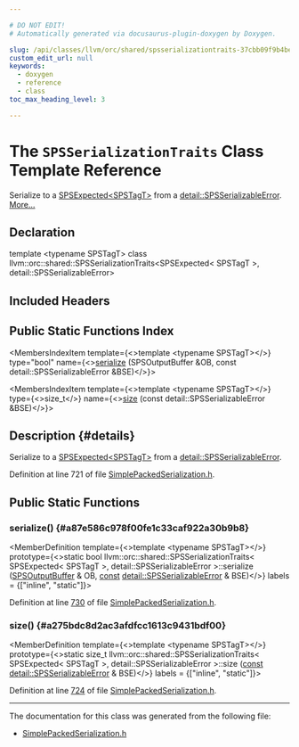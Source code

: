 ```yaml
---

# DO NOT EDIT!
# Automatically generated via docusaurus-plugin-doxygen by Doxygen.

slug: /api/classes/llvm/orc/shared/spsserializationtraits-37cbb09f9b4be473884ff41b97f4a7e3
custom_edit_url: null
keywords:
  - doxygen
  - reference
  - class
toc_max_heading_level: 3

---
```





# The `SPSSerializationTraits` Class Template Reference

<DoxygenPage pluginConfig={pluginConfig}>

Serialize to a <a href="/docs/api/classes/llvm/orc/shared/spsexpected">SPSExpected&lt;SPSTagT&gt;</a> from a <a href="/docs/api/structs/llvm/orc/shared/detail/spsserializableerror">detail::SPSSerializableError</a>. <a href="#details">More...</a>

## Declaration

<CodeBlock>template &lt;typename SPSTagT&gt;
class llvm::orc::shared::SPSSerializationTraits&lt;SPSExpected&lt; SPSTagT &gt;, detail::SPSSerializableError&gt;</CodeBlock>

## Included Headers

<IncludesList>
<IncludesListItem
  filePath="llvm/ExecutionEngine/Orc/Shared/SimplePackedSerialization.h"
  permalink="/docs/api/files/include/include/llvm/include/llvm/executionengine/include/llvm/executionengine/orc/include/llvm/executionengine/orc/shared/simplepackedserialization-h"
  isLocal="true" />
</IncludesList>

## Public Static Functions Index

<MembersIndex>

<MembersIndexItem
  template={<>template &lt;typename SPSTagT&gt;</>}
  type="bool"
  name={<><a href="#a87e586c978f00fe1c33caf922a30b9b8">serialize</a> (SPSOutputBuffer &amp;OB, const detail::SPSSerializableError &amp;BSE)</>}>
</MembersIndexItem>

<MembersIndexItem
  template={<>template &lt;typename SPSTagT&gt;</>}
  type={<>size&#95;t</>}
  name={<><a href="#a275bdc8d2ac3afdfcc1613c9431bdf00">size</a> (const detail::SPSSerializableError &amp;BSE)</>}>
</MembersIndexItem>

</MembersIndex>

## Description {#details}

Serialize to a <a href="/docs/api/classes/llvm/orc/shared/spsexpected">SPSExpected&lt;SPSTagT&gt;</a> from a <a href="/docs/api/structs/llvm/orc/shared/detail/spsserializableerror">detail::SPSSerializableError</a>.

Definition at line 721 of file <a href="/docs/api/files/include/include/llvm/include/llvm/executionengine/include/llvm/executionengine/orc/include/llvm/executionengine/orc/shared/simplepackedserialization-h">SimplePackedSerialization.h</a>.

<SectionDefinition>

## Public Static Functions

### serialize() {#a87e586c978f00fe1c33caf922a30b9b8}

<MemberDefinition
  template={<>template &lt;typename SPSTagT&gt;</>}
  prototype={<>static bool llvm::orc::shared::SPSSerializationTraits&lt; SPSExpected&lt; SPSTagT &gt;, detail::SPSSerializableError &gt;::serialize (<a href="/docs/api/classes/llvm/orc/shared/spsoutputbuffer">SPSOutputBuffer</a> &amp; OB, <a href="/docs/api/files/lib/lib/target/lib/target/aarch64/aarch64promoteconstant-cpp/#a90f8350fecae261c25be85d38b451bff">const</a> <a href="/docs/api/structs/llvm/orc/shared/detail/spsserializableerror">detail::SPSSerializableError</a> &amp; BSE)</>}
  labels = {["inline", "static"]}>

Definition at line <a href="/docs/api/files/include/include/llvm/include/llvm/executionengine/include/llvm/executionengine/orc/include/llvm/executionengine/orc/shared/simplepackedserialization-h/#l00730">730</a> of file <a href="/docs/api/files/include/include/llvm/include/llvm/executionengine/include/llvm/executionengine/orc/include/llvm/executionengine/orc/shared/simplepackedserialization-h">SimplePackedSerialization.h</a>.
</MemberDefinition>

### size() {#a275bdc8d2ac3afdfcc1613c9431bdf00}

<MemberDefinition
  template={<>template &lt;typename SPSTagT&gt;</>}
  prototype={<>static size&#95;t llvm::orc::shared::SPSSerializationTraits&lt; SPSExpected&lt; SPSTagT &gt;, detail::SPSSerializableError &gt;::size (<a href="/docs/api/files/lib/lib/target/lib/target/aarch64/aarch64promoteconstant-cpp/#a90f8350fecae261c25be85d38b451bff">const</a> <a href="/docs/api/structs/llvm/orc/shared/detail/spsserializableerror">detail::SPSSerializableError</a> &amp; BSE)</>}
  labels = {["inline", "static"]}>

Definition at line <a href="/docs/api/files/include/include/llvm/include/llvm/executionengine/include/llvm/executionengine/orc/include/llvm/executionengine/orc/shared/simplepackedserialization-h/#l00724">724</a> of file <a href="/docs/api/files/include/include/llvm/include/llvm/executionengine/include/llvm/executionengine/orc/include/llvm/executionengine/orc/shared/simplepackedserialization-h">SimplePackedSerialization.h</a>.
</MemberDefinition>

</SectionDefinition>

<hr/>

The documentation for this class was generated from the following file:

<ul>
<li><a href="/docs/api/files/include/include/llvm/include/llvm/executionengine/include/llvm/executionengine/orc/include/llvm/executionengine/orc/shared/simplepackedserialization-h">SimplePackedSerialization.h</a></li>
</ul>

</DoxygenPage>
